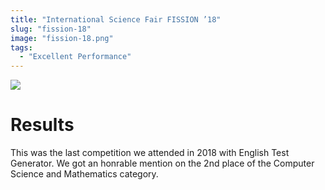 ```yaml
---
title: "International Science Fair FISSION ’18"
slug: "fission-18"
image: "fission-18.png"
tags:
  - "Excellent Performance"
---
```


![](/fission-18.png)

# Results

This was the last competition we attended in 2018 with English Test Generator.
We got an honrable mention on the 2nd place of the Computer Science and Mathematics category.
